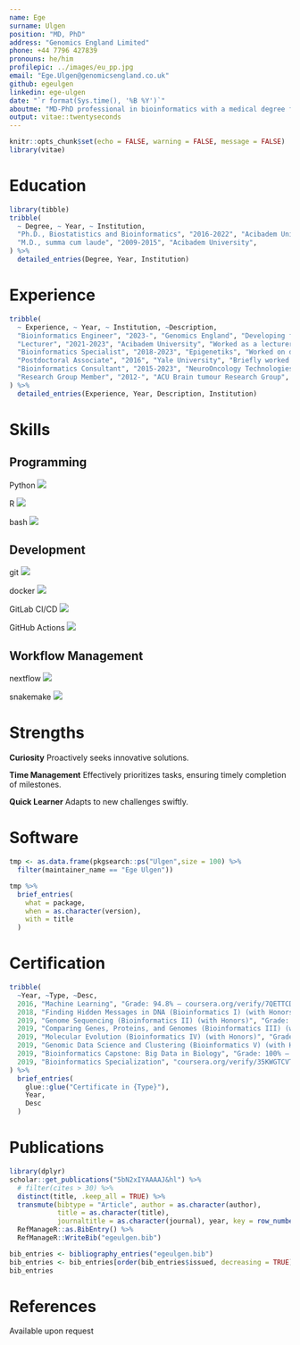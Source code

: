 ```yaml
---
name: Ege
surname: Ulgen
position: "MD, PhD"
address: "Genomics England Limited"
phone: +44 7796 427839
pronouns: he/him
profilepic: ../images/eu_pp.jpg
email: "Ege.Ulgen@genomicsengland.co.uk"
github: egeulgen
linkedin: ege-ulgen
date: "`r format(Sys.time(), '%B %Y')`"
aboutme: "MD-PhD professional in bioinformatics with a medical degree from Acibadem University in 2015, postdoctoral experience at Yale University in 2016, followed by a PhD in Biostatistics and Bioinformatics in 2022. Currently a Bioinformatics Engineer at Genomics England, where I focus on creating and enhancing software for the cancer genomic medicine service."
output: vitae::twentyseconds
---
```


```r
knitr::opts_chunk$set(echo = FALSE, warning = FALSE, message = FALSE)
library(vitae)
```

# Education

```r
library(tibble)
tribble(
  ~ Degree, ~ Year, ~ Institution,
  "Ph.D., Biostatistics and Bioinformatics", "2016-2022", "Acibadem University",
  "M.D., summa cum laude", "2009-2015", "Acibadem University",
) %>% 
  detailed_entries(Degree, Year, Institution)
```

# Experience

```r
tribble(
  ~ Experience, ~ Year, ~ Institution, ~Description,
  "Bioinformatics Engineer", "2023-", "Genomics England", "Developing features for and maintaining software for the cancer genomic medicine service.",
  "Lecturer", "2021-2023", "Acibadem University", "Worked as a lecturer for the undergrad and grad courses on biostatistics and bioinformatics topics.",
  "Bioinformatics Specialist", "2018-2023", "Epigenetiks", "Worked on developing and maintaining multiple whole exome sequencing-based analysis pipelines (cancer and rare disease applications) for the Istanbul-based medical diagnostics company.",
  "Postdoctoral Associate", "2016", "Yale University", "Briefly worked as a post-doc associate at the Gunel Lab, Yale School of Medicine, where I had previously done multiple internships between 2011-2014. Research in neurogenetics, particularly malformations of cortical development and brain tumours, performing functional in-vitro analyses to investigate the effect of a SNP in the pathogenesis of gliomas.",
  "Bioinformatics Consultant", "2015-2023", "NeuroOncology Technologies", "Developed and maintained the Whole Exome Sequencing pipeline for the local medical diagnostics company based in Istanbul-Turkey. The pipeline allows for the identification of clinically-relevant genomics findings in brain tumours, especially regarding gliomas",
  "Research Group Member", "2012-", "ACU Brain tumour Research Group", "Participate in research on brain tumours, particularly on gliomas. I assist in biostatistical as well as bioinformatics analyses, focusing on the integration of molecular biological and clinical data to improve diagnosis, prognosis and treatment of glioma.",
) %>% 
  detailed_entries(Experience, Year, Description, Institution)
```

# Skills

## Programming

Python \hfill ![](../images/rating3.png)

R \hfill ![](../images/rating3.png) 

bash \hfill ![](../images/rating2.png)

## Development

git \hfill ![](../images/rating2.png)

docker \hfill ![](../images/rating1.png) 

GitLab CI/CD \hfill ![](../images/rating1.png)

GitHub Actions \hfill ![](../images/rating1.png)

## Workflow Management

nextflow \hfill ![](../images/rating2.png)

snakemake \hfill ![](../images/rating2.png)

# Strengths

**Curiosity** \hfill Proactively seeks innovative solutions.

**Time Management** \hfill Effectively prioritizes tasks, ensuring timely completion of milestones.

**Quick Learner** \hfill Adapts to new challenges swiftly.

# Software

```r
tmp <- as.data.frame(pkgsearch::ps("Ulgen",size = 100) %>%
  filter(maintainer_name == "Ege Ulgen"))

tmp %>%
  brief_entries(
    what = package, 
    when = as.character(version), 
    with = title
  )
```

# Certification

```r
tribble(
  ~Year, ~Type, ~Desc,
  2016, "Machine Learning", "Grade: 94.8% – coursera.org/verify/7QETTCDWHXHP",
  2018, "Finding Hidden Messages in DNA (Bioinformatics I) (with Honors)", "Grade: 96.0% – coursera.org/verify/B5Y2QZ4AWTCL",
  2019, "Genome Sequencing (Bioinformatics II) (with Honors)", "Grade: 99.0% – coursera.org/verify/242DMGMNGFXA",
  2019, "Comparing Genes, Proteins, and Genomes (Bioinformatics III) (with Honors)", "Grade: 100% – coursera.org/verify/N3B77QC9N7V6",
  2019, "Molecular Evolution (Bioinformatics IV) (with Honors)", "Grade: 100% – coursera.org/verify/TM3MWQPRPS47",
  2019, "Genomic Data Science and Clustering (Bioinformatics V) (with Honors)", "Grade: 94.0% – coursera.org/verify/AGX8F2V8PU3G",
  2019, "Bioinformatics Capstone: Big Data in Biology", "Grade: 100% – coursera.org/verify/9AKDLPVN9M2U",
  2019, "Bioinformatics Specialization", "coursera.org/verify/35KWGTCVTJX8"
) %>% 
  brief_entries(
    glue::glue("Certificate in {Type}"),
    Year, 
    Desc
  )
```

# Publications

```r
library(dplyr)
scholar::get_publications("5bN2xIYAAAAJ&hl") %>% 
  # filter(cites > 30) %>% 
  distinct(title, .keep_all = TRUE) %>%
  transmute(bibtype = "Article", author = as.character(author),
            title = as.character(title),
            journaltitle = as.character(journal), year, key = row_number()) %>% 
  RefManageR::as.BibEntry() %>% 
  RefManageR::WriteBib("egeulgen.bib")

bib_entries <- bibliography_entries("egeulgen.bib")
bib_entries <- bib_entries[order(bib_entries$issued, decreasing = TRUE), ]
bib_entries
```

# References

Available upon request


